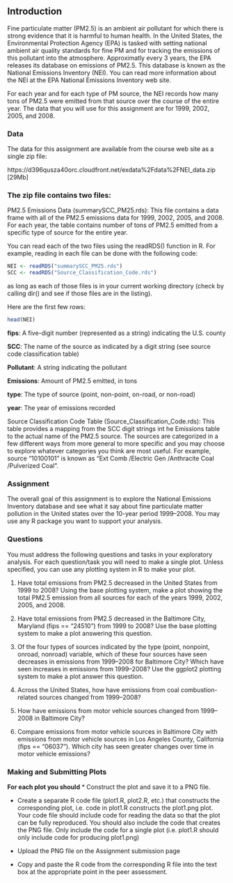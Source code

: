 ## Introduction

Fine particulate matter (PM2.5) is an ambient air pollutant for which there is strong evidence that it is harmful to human health. In the United States, the Environmental Protection Agency (EPA) is tasked with setting national ambient air quality standards for fine PM and for tracking the emissions of this pollutant into the atmosphere. Approximatly every 3 years, the EPA releases its database on emissions of PM2.5. This database is known as the National Emissions Inventory (NEI). You can read more information about the NEI at the EPA National Emissions Inventory web site.

For each year and for each type of PM source, the NEI records how many tons of PM2.5 were emitted from that source over the course of the entire year. The data that you will use for this assignment are for 1999, 2002, 2005, and 2008.

### Data

The data for this assignment are available from the course web site as a single zip file:

https://d396qusza40orc.cloudfront.net/exdata%2Fdata%2FNEI_data.zip [29Mb]

### The zip file contains two files:

PM2.5 Emissions Data (summarySCC_PM25.rds): This file contains a data frame with all of the PM2.5 emissions data for 1999, 2002, 2005, and 2008. For each year, the table contains number of tons of PM2.5 emitted from a specific type of source for the entire year. 

You can read each of the two files using the readRDS() function in R. For example, reading in each file can be done with the following code:

```r
NEI <- readRDS("summarySCC_PM25.rds")
SCC <- readRDS("Source_Classification_Code.rds")
```

as long as each of those files is in your current working directory (check by calling dir() and see if those files are in the listing).

Here are the first few rows:

```r
head(NEI)
```

**fips**: A five-digit number (represented as a string) indicating the U.S. county

**SCC**: The name of the source as indicated by a digit string (see source code classification table)

**Pollutant**: A string indicating the pollutant

**Emissions**: Amount of PM2.5 emitted, in tons

**type**: The type of source (point, non-point, on-road, or non-road)

**year**: The year of emissions recorded

Source Classification Code Table (Source_Classification_Code.rds): This table provides a mapping from the SCC digit strings int he Emissions table to the actual name of the PM2.5 source. The sources are categorized in a few different ways from more general to more specific and you may choose to explore whatever categories you think are most useful. For example, source “10100101” is known as “Ext Comb /Electric Gen /Anthracite Coal /Pulverized Coal”.

### Assignment

The overall goal of this assignment is to explore the National Emissions Inventory database and see what it say about fine particulate matter pollution in the United states over the 10-year period 1999–2008. You may use any R package you want to support your analysis.

### Questions

You must address the following questions and tasks in your exploratory analysis. For each question/task you will need to make a single plot. Unless specified, you can use any plotting system in R to make your plot.

1. Have total emissions from PM2.5 decreased in the United States from 1999 to 2008? Using the base plotting system, make a plot showing the total PM2.5 emission from all sources for each of the years 1999, 2002, 2005, and 2008.

2. Have total emissions from PM2.5 decreased in the Baltimore City, Maryland (fips == "24510") from 1999 to 2008? Use the base plotting system to make a plot answering this question.

3. Of the four types of sources indicated by the type (point, nonpoint, onroad, nonroad) variable, which of these four sources have seen decreases in emissions from 1999–2008 for Baltimore City? Which have seen increases in emissions from 1999–2008? Use the ggplot2 plotting system to make a plot answer this question.

4. Across the United States, how have emissions from coal combustion-related sources changed from 1999–2008?

5. How have emissions from motor vehicle sources changed from 1999–2008 in Baltimore City?

6. Compare emissions from motor vehicle sources in Baltimore City with emissions from motor vehicle sources in Los Angeles County, California (fips == "06037"). Which city has seen greater changes over time in motor vehicle emissions?

### Making and Submitting Plots

**For each plot you should**
* Construct the plot and save it to a PNG file.

* Create a separate R code file (plot1.R, plot2.R, etc.) that constructs the corresponding plot, i.e. code in plot1.R constructs the plot1.png plot. Your code file should include code for reading the data so that the plot can be fully reproduced. You should also include the code that creates the PNG file. Only include the code for a single plot (i.e. plot1.R should only include code for producing plot1.png)

* Upload the PNG file on the Assignment submission page

* Copy and paste the R code from the corresponding R file into the text box at the appropriate point in the peer assessment.


